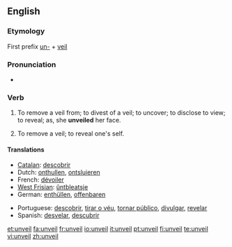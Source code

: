 ==English==

===Etymology===
First prefix [[un-]] + [[veil]]

===Pronunciation===
* {{rhymes|eɪl}}

===Verb===
{{en-verb}}

# {{transitive}} To remove a veil from; to divest of a veil; to uncover; to disclose to view; to reveal; as, she '''unveiled''' her face.
# {{intransitive}} To remove a veil; to reveal one's self.

====Translations====
{{top}}
* [[Catalan]]: [[descobrir]]
* Dutch: [[onthullen]], [[ontsluieren]]
* French: [[dévoiler]]
* [[West Frisian]]: [[ûntbleatsje]]
* German: [[enthüllen]], [[offenbaren]]
{{mid}}
* Portuguese: [[descobrir]], [[tirar o véu]], [[tornar público]], [[divulgar]], [[revelar]]
* Spanish: [[desvelar]], [[descubrir]]
{{bottom}}

[[et:unveil]]
[[fa:unveil]]
[[fr:unveil]]
[[io:unveil]]
[[it:unveil]]
[[pt:unveil]]
[[fi:unveil]]
[[te:unveil]]
[[vi:unveil]]
[[zh:unveil]]